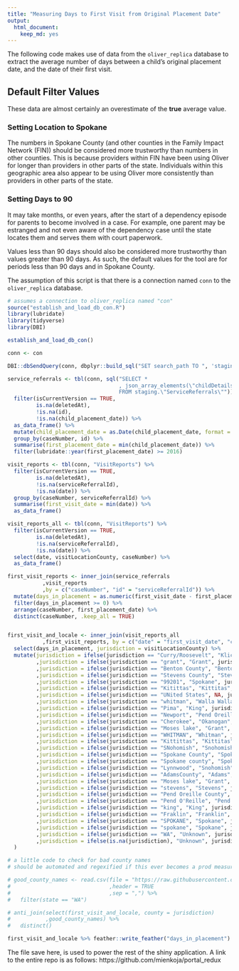 ```yaml
---
title: "Measuring Days to First Visit from Original Placement Date"
output: 
  html_document: 
    keep_md: yes
---
```


The following code makes use of data from the `oliver_replica` database to extract the average number of days between a child's original placement date, and the date of their first visit.

## Default Filter Values

These data are almost certainly an overestimate of the **true** average value. 

### Setting Location to Spokane

The numbers in Spokane County (and other counties in the Family Impact Network (FIN)) should be considered more trustworthy than numbers in other counties. This is because providers within FIN have been using Oliver for longer than providers in other parts of the state. Individuals within this geographic area also appear to be using Oliver more consistently than providers in other parts of the state. 

### Setting Days to 90

It may take months, or even years, after the start of a dependency episode for parents to become involved in a case. For example, one parent may be estranged and not even aware of the dependency case until the state locates them and serves them with court paperwork. 

Values less than 90 days should also be considered more trustworthy than values greater than 90 days. As such, the default values for the tool are for periods less than 90 days and in Spokane County. 

The assumption of this script is that there is a connection named `conn` to the `oliver_replica` database. 

```r
# assumes a connection to oliver_replica named "con"
source("establish_and_load_db_con.R")
library(lubridate)
library(tidyverse)
library(DBI)

establish_and_load_db_con()

conn <- con 

DBI::dbSendQuery(conn, dbplyr::build_sql("SET search_path TO ", 'staging'))
```

```r
service_referrals <- tbl(conn, sql("SELECT *
                                   , json_array_elements(\"childDetails\") ->> \'childOpd\' AS child_placement_date 
                                   FROM staging.\"ServiceReferrals\"")) %>%
  filter(isCurrentVersion == TRUE,
         is.na(deletedAt),
         !is.na(id),
         !is.na(child_placement_date)) %>%
  as_data_frame() %>%
  mutate(child_placement_date = as.Date(child_placement_date, format = "%m/%d/%Y")) %>%
  group_by(caseNumber, id) %>%
  summarise(first_placement_date = min(child_placement_date)) %>%
  filter(lubridate::year(first_placement_date) >= 2016)

visit_reports <- tbl(conn, "VisitReports") %>%
  filter(isCurrentVersion == TRUE,
         is.na(deletedAt),
         !is.na(serviceReferralId),
         !is.na(date)) %>%
  group_by(caseNumber, serviceReferralId) %>%
  summarise(first_visit_date = min(date)) %>%
  as_data_frame()

visit_reports_all <- tbl(conn, "VisitReports") %>%
  filter(isCurrentVersion == TRUE,
         is.na(deletedAt),
         !is.na(serviceReferralId),
         !is.na(date)) %>%
  select(date, visitLocationCounty, caseNumber) %>%
  as_data_frame()

first_visit_reports <- inner_join(service_referrals
           ,visit_reports
           ,by = c("caseNumber", "id" = "serviceReferralId")) %>%
  mutate(days_in_placement = as.numeric(first_visit_date - first_placement_date)) %>%
  filter(days_in_placement >= 0) %>%
  arrange(caseNumber, first_placement_date) %>%
  distinct(caseNumber, .keep_all = TRUE)  


first_visit_and_locale <- inner_join(visit_reports_all
           ,first_visit_reports, by = c("date" = "first_visit_date", "caseNumber")) %>%
  select(days_in_placement, jurisdiction = visitLocationCounty) %>%
  mutate(jurisdiction = ifelse(jurisdiction == "Curry/Roosevelt", "Klickitat", jurisdiction)
         ,jurisdiction = ifelse(jurisdiction == "grant", "Grant", jurisdiction)
         ,jurisdiction = ifelse(jurisdiction == "Benton County", "Benton", jurisdiction)
         ,jurisdiction = ifelse(jurisdiction == "Stevens County", "Stevens", jurisdiction)
         ,jurisdiction = ifelse(jurisdiction == "99201", "Spokane", jurisdiction)
         ,jurisdiction = ifelse(jurisdiction == "Kitittas", "Kittitas", jurisdiction)
         ,jurisdiction = ifelse(jurisdiction == "UNited States", NA, jurisdiction)
         ,jurisdiction = ifelse(jurisdiction == "whitman", "Walla Walla", jurisdiction)
         ,jurisdiction = ifelse(jurisdiction == "Pima", "King", jurisdiction)
         ,jurisdiction = ifelse(jurisdiction == "Newport", "Pend Oreille", jurisdiction)
         ,jurisdiction = ifelse(jurisdiction == "Cherokee", "Okanogan", jurisdiction)
         ,jurisdiction = ifelse(jurisdiction == "Moses lake", "Grant", jurisdiction)
         ,jurisdiction = ifelse(jurisdiction == "WHITMAN", "Whitman", jurisdiction)
         ,jurisdiction = ifelse(jurisdiction == "Kittittas", "Kittitas", jurisdiction)
         ,jurisdiction = ifelse(jurisdiction == "SNohomish", "Snohomish", jurisdiction)
         ,jurisdiction = ifelse(jurisdiction == "Spokane County", "Spokane", jurisdiction)
         ,jurisdiction = ifelse(jurisdiction == "Spokane county", "Spokane", jurisdiction)         
         ,jurisdiction = ifelse(jurisdiction == "Lynnwood", "Snohomish", jurisdiction)
         ,jurisdiction = ifelse(jurisdiction == "AdamsCounty", "Adams", jurisdiction)
         ,jurisdiction = ifelse(jurisdiction == "Moses lake", "Grant", jurisdiction)
         ,jurisdiction = ifelse(jurisdiction == "stevens", "Stevens", jurisdiction)
         ,jurisdiction = ifelse(jurisdiction == "Pend Oreille County", "Pend Oreille", jurisdiction)
         ,jurisdiction = ifelse(jurisdiction == "Pend O'Reille", "Pend Oreille", jurisdiction)    
         ,jurisdiction = ifelse(jurisdiction == "king", "King", jurisdiction)  
         ,jurisdiction = ifelse(jurisdiction == "Fraklin", "Franklin", jurisdiction)    
         ,jurisdiction = ifelse(jurisdiction == "SPOKANE", "Spokane", jurisdiction) 
         ,jurisdiction = ifelse(jurisdiction == "spokane", "Spokane", jurisdiction)          
         ,jurisdiction = ifelse(jurisdiction == "WA", "Unknown", jurisdiction)           
         ,jurisdiction = ifelse(is.na(jurisdiction), "Unknown", jurisdiction)   
  ) 

# a little code to check for bad county names 
# should be automated and regexified if this ever becomes a prod measurement

# good_county_names <- read.csv(file = "https://raw.githubusercontent.com/hadley/data-counties/master/county-fips.csv"
#                               ,header = TRUE
#                               ,sep = ",") %>%
#   filter(state == "WA")

# anti_join(select(first_visit_and_locale, county = jurisdiction)
#           ,good_county_names) %>%
#   distinct()

first_visit_and_locale %>% feather::write_feather("days_in_placement")

```

The file save here, is used to power the rest of the shiny application. A link to the entire repo is as follows: https://github.com/mienkoja/portal_redux
